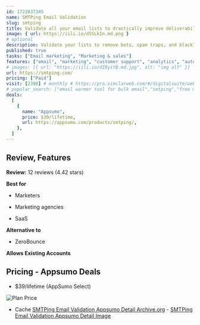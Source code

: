 ```yaml
---
id: 1722837345
name: SMTPing Email Validation
slug: smtping
title: Validate all your email lists to drastically improve deliverability for new campaigns
image: { url: https://iili.io/d5SLkIn.md.png }
# optional
description: Validate your lists to remove bots, spam traps, and blacklisted emails—and improve deliveryMonitor key metrics, access past validation results, and retrieve clean lists for new campaigns
published: true
tasks: ["Email marketing", "Marketing & sales"]
features: ["email", "marketing", "customer support", "analytics", "automation"]
# images: [{ url: "https://iili.io/dI8yiYB.md.jpg", alt: "img alt" }]
url: https://smtping.com/
pricing: ["Paid"]
visit: [2398] # monthly # https://pro.similarweb.com/#/digitalsuite/websiteanalysis/home
# popular_search: ["email warmer tool for bulk email","smtping","free mail server warmup","warm up and email verification service","smtping founder"]
deals:
  [
    {
      name: "Appsumo",
      price: $39/lifetime,
      url: https://appsumo.com/products/smtping/,
    },
  ]
---
```


## Review, Features

**Review:** 12 reviews (4.42 stars)

**Best for**

- Marketers

- Marketing agencies

- SaaS

**Alternative to**

- ZeroBounce

**Allows Existing Accounts**

## Pricing - Appsumo Deals

- $39/lifetime (AppSumo Select)

<Img src="https://iili.io/d5gj51s.png" alt="Plan Price" />

- Cache [SMTPing Email Validation Appsumo Detail Archive.org](https://web.archive.org/web/*/https://appsumo.com/products/smtping/) - [SMTPing Email Validation Appsumo Detail Image](https://iili.io/d5gjXEu.png)
